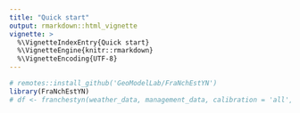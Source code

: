 ```yaml
---
title: "Quick start"
output: rmarkdown::html_vignette
vignette: >
  %\VignetteIndexEntry{Quick start}
  %\VignetteEngine{knitr::rmarkdown}
  %\VignetteEncoding{UTF-8}
---
```


```r
# remotes::install_github('GeoModelLab/FraNchEstYN')
library(FraNchEstYN)
# df <- franchestyn(weather_data, management_data, calibration = 'all', start_end = c(2000, 2025))
```
